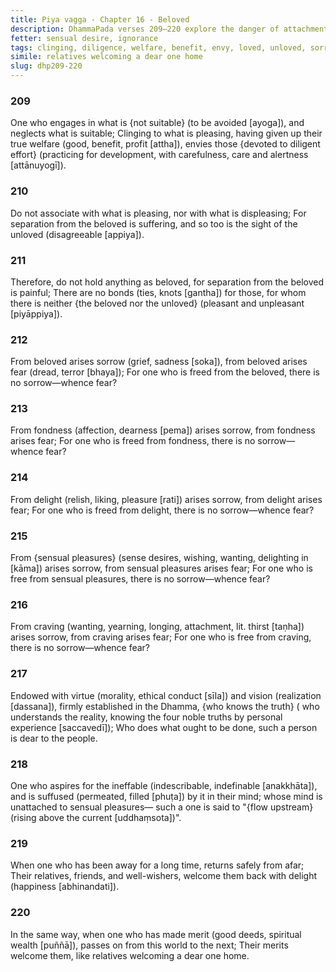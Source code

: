 ```yaml
---
title: Piya vagga - Chapter 16 - Beloved
description: DhammaPada verses 209–220 explore the danger of attachment to what is pleasing, how sorrow and fear arises from the beloved, fondness, delight, sensual pleasures, and craving, who is dear to the people, who flows upstream, and on the importance of merit.
fetter: sensual desire, ignorance
tags: clinging, diligence, welfare, benefit, envy, loved, unloved, sorrow, fear, fondness, delight, sensual desire, sensual pleasures, craving, virtue, ethical conduct, vision, truth, aspiration, Nibbāna, relatives, friends, merit, death, dhp
simile: relatives welcoming a dear one home
slug: dhp209-220
---
```


### 209

One who engages in what is \{not suitable} (to be avoided [ayoga]),
and neglects what is suitable;
Clinging to what is pleasing, having given up their true welfare (good, benefit, profit [attha]),
envies those \{devoted to diligent effort} (practicing for development, with carefulness, care and alertness [attānuyogī]).

### 210

Do not associate with what is pleasing,
nor with what is displeasing;
For separation from the beloved is suffering,
and so too is the sight of the unloved (disagreeable [appiya]).

### 211

Therefore, do not hold anything as beloved,
for separation from the beloved is painful;
There are no bonds (ties, knots [gantha]) for those,
for whom there is neither \{the beloved nor the unloved} (pleasant and unpleasant [piyāppiya]).

### 212

From beloved arises sorrow (grief, sadness [soka]),
from beloved arises fear (dread, terror [bhaya]);
For one who is freed from the beloved,
there is no sorrow—whence fear?

### 213

From fondness (affection, dearness [pema]) arises sorrow,
from fondness arises fear;
For one who is freed from fondness,
there is no sorrow—whence fear?

### 214

From delight (relish, liking, pleasure [rati]) arises sorrow,
from delight arises fear;
For one who is freed from delight,
there is no sorrow—whence fear?

### 215

From \{sensual pleasures} (sense desires, wishing, wanting, delighting in [kāma]) arises sorrow,
from sensual pleasures arises fear;
For one who is free from sensual pleasures,
there is no sorrow—whence fear?

### 216

From craving (wanting, yearning, longing, attachment, lit. thirst [taṇha]) arises sorrow,
from craving arises fear;
For one who is free from craving,
there is no sorrow—whence fear? 

### 217

Endowed with virtue (morality, ethical conduct [sīla]) and vision (realization [dassana]),
firmly established in the Dhamma, \{who knows the truth} ( who understands the reality, knowing the four noble truths by personal experience [saccavedī]);
Who does what ought to be done,
such a person is dear to the people.

### 218

One who aspires for the ineffable (indescribable, indefinable [anakkhāta]),
and is suffused (permeated, filled [phuṭa]) by it in their mind;
whose mind is unattached to sensual pleasures—
such a one is said to "\{flow upstream} (rising above the current [uddhaṃsota])".

### 219

When one who has been away for a long time,
returns safely from afar;
Their relatives, friends, and well-wishers,
welcome them back with delight (happiness [abhinandati]).

### 220

In the same way, when one who has made merit (good deeds, spiritual wealth [puññā]),
passes on from this world to the next;
Their merits welcome them,
like relatives welcoming a dear one home.